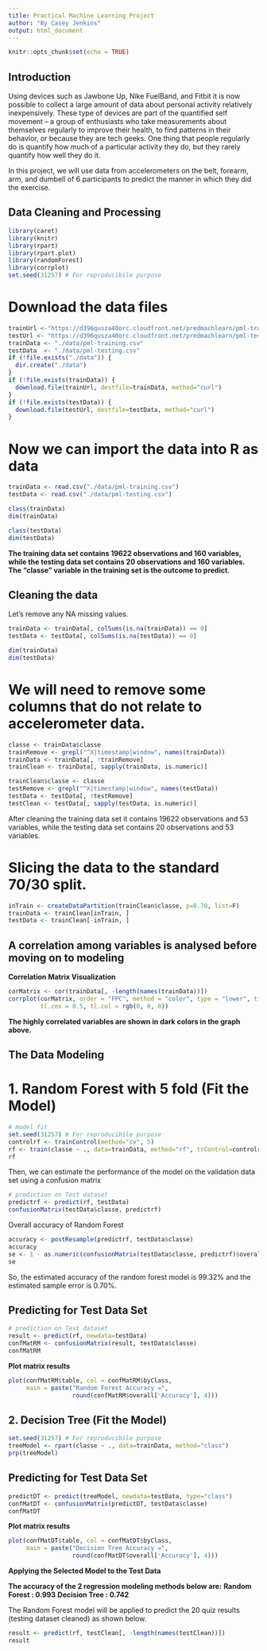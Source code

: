 ```yaml
---
title: Practical Machine Learning Project
author: "By Casey Jenkins"
output: html_document
---
```


```r
knitr::opts_chunk$set(echo = TRUE)
```
## Introduction 
Using devices such as Jawbone Up, Nike FuelBand, and Fitbit it is now possible to collect a large amount of data about personal activity relatively inexpensively. These type of devices are part of the quantified self movement – a group of enthusiasts who take measurements about themselves regularly to improve their health, to find patterns in their behavior, or because they are tech geeks. One thing that people regularly do is quantify how much of a particular activity they do, but they rarely quantify how well they do it.  

In this project, we will use data from accelerometers on the belt, forearm, arm, and dumbell of 6 participants to predict the manner in which they did the exercise.  

## Data Cleaning and Processing
```r
library(caret)
library(knitr)
library(rpart)
library(rpart.plot)
library(randomForest)
library(corrplot)
set.seed(31257) # For reproducibile purpose
```

# Download the data files
```r
trainUrl <-"https://d396qusza40orc.cloudfront.net/predmachlearn/pml-training.csv"
testUrl <- "https://d396qusza40orc.cloudfront.net/predmachlearn/pml-testing.csv"
trainData <- "./data/pml-training.csv"
testData  <- "./data/pml-testing.csv"
if (!file.exists("./data")) {
  dir.create("./data")
}
if (!file.exists(trainData)) {
  download.file(trainUrl, destfile=trainData, method="curl")
}
if (!file.exists(testData)) {
  download.file(testUrl, destfile=testData, method="curl")
}
```

# Now we can import the data into R as data
```r
trainData <- read.csv("./data/pml-training.csv")
testData <- read.csv("./data/pml-testing.csv")

class(trainData)
dim(trainData)

class(testData)
dim(testData)
```

**The training data set contains 19622 observations and 160 variables, while the testing data set contains 20 observations and 160 variables. The "classe" variable in the training set is the outcome to predict.** 

## Cleaning the data

Let's remove any NA missing values.
```r
trainData <- trainData[, colSums(is.na(trainData)) == 0] 
testData <- testData[, colSums(is.na(testData)) == 0] 

dim(trainData)
dim(testData)
```  

# We will need to remove some columns that do not relate to accelerometer data.
```r
classe <- trainData$classe
trainRemove <- grepl("^X|timestamp|window", names(trainData))
trainData <- trainData[, !trainRemove]
trainClean <- trainData[, sapply(trainData, is.numeric)]

trainClean$classe <- classe
testRemove <- grepl("^X|timestamp|window", names(testData))
testData <- testData[, !testRemove]
testClean <- testData[, sapply(testData, is.numeric)]
```

After cleaning the training data set it contains 19622 observations and 53 variables, while the testing data set contains 20 observations and 53 variables.

# Slicing the data to the standard 70/30 split.
```r
inTrain <- createDataPartition(trainClean$classe, p=0.70, list=F)
trainData <- trainClean[inTrain, ]
testData <- trainClean[-inTrain, ]
```

## A correlation among variables is analysed before moving on to modeling

**Correlation Matrix Visualization**  
```r
corMatrix <- cor(trainData[, -length(names(trainData))])
corrplot(corMatrix, order = "FPC", method = "color", type = "lower", title = "Correlation Matrix",
         tl.cex = 0.5, tl.col = rgb(0, 0, 0))
```

**The highly correlated variables are shown in dark colors in the graph above.**

## The Data Modeling

# 1. Random Forest with 5 fold (Fit the Model)
```r
# model fit
set.seed(31257) # For reproducibile purpose
controlrf <- trainControl(method="cv", 5)
rf <- train(classe ~ ., data=trainData, method="rf", trControl=controlrf, ntree=200) # Method Random Forest (rf)
rf
```

Then, we can estimate the performance of the model on the validation data set using a confusion matrix
```r
# prediction on Test dataset
predictrf <- predict(rf, testData)
confusionMatrix(testData$classe, predictrf)
```

Overall accuracy of Random Forest
```r
accuracy <- postResample(predictrf, testData$classe)
accuracy
se <- 1 - as.numeric(confusionMatrix(testData$classe, predictrf)$overall[1])
se
```

So, the estimated accuracy of the random forest model is 99.32% and the estimated sample error is 0.70%. 

## Predicting for Test Data Set
```r
# prediction on Test dataset
result <- predict(rf, newdata=testData)
confMatRM <- confusionMatrix(result, testData$classe)
confMatRM
```  

**Plot matrix results**
```r
plot(confMatRM$table, col = confMatRM$byClass, 
     main = paste("Random Forest Accuracy =",
                  round(confMatRM$overall['Accuracy'], 4)))
```

## 2. Decision Tree (Fit the Model)
```r
set.seed(31257) # For reproducibile purpose
treeModel <- rpart(classe ~ ., data=trainData, method="class")
prp(treeModel)
```

## Predicting for Test Data Set
```r
predictDT <- predict(treeModel, newdata=testData, type="class")
confMatDT <- confusionMatrix(predictDT, testData$classe)
confMatDT
```

**Plot matrix results**
```r
plot(confMatDT$table, col = confMatDT$byClass, 
     main = paste("Decision Tree Accuracy =",
                  round(confMatDT$overall['Accuracy'], 4)))
```

**Applying the Selected Model to the Test Data**

**The accuracy of the 2 regression modeling methods below are:**
**Random Forest : 0.993**
**Decision Tree : 0.742**

The Random Forest model will be applied to predict the 20 quiz results (testing dataset cleaned) as shown below.

```r
result <- predict(rf, testClean[, -length(names(testClean))])
result
```
